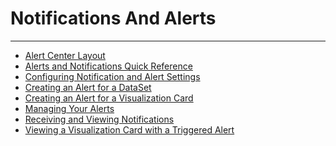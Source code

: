


Notifications And Alerts
========================
***
* [Alert Center Layout](..\..\article\alert_center_layout\index.qmd)
* [Alerts and Notifications Quick Reference](..\..\article\alerts_and_notifications_quick_reference\index.qmd)
* [Configuring Notification and Alert Settings](..\..\article\configuring_notification_and_alert_settings\index.qmd)
* [Creating an Alert for a DataSet](..\..\article\creating_an_alert_for_a_dataset\index.qmd)
* [Creating an Alert for a Visualization Card](..\..\article\creating_an_alert_for_a_visualization_card\index.qmd)
* [Managing Your Alerts](..\..\article\managing_your_alerts\index.qmd)
* [Receiving and Viewing Notifications](..\..\article\receiving_and_viewing_notifications\index.qmd)
* [Viewing a Visualization Card with a Triggered Alert](..\..\article\viewing_a_visualization_card_with_a_triggered_alert\index.qmd)
